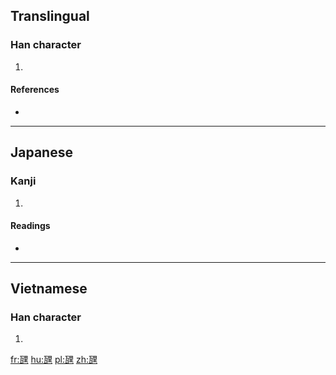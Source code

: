 ==Translingual==

===Han character===
{{Han char|rn=98|rad=瓦|as=07|sn=12|four=|canj=一弓田土 (MNWG)}}

# {{defn|Han|sort=瓦07}}

====References====
* {{Han ref|kx=0749.301|dkj=21519|hdz=21425.141|uh=74FC|ud=29948}}

----

==Japanese==

===Kanji===
{{ja-kanji|grade=|rs=瓦07}}

# {{defn|lang=ja|sort=瓦07}}

====Readings====
* {{ja-readings|on=|kun=[[さらけ]] (sarake)|nanori=}}

----

==Vietnamese==

===Han character===
{{vi-hantu|[[li]]|rs=瓦07}}

# {{defn|lang=vi|sort=瓦07}}

[[fr:瓼]]
[[hu:瓼]]
[[pl:瓼]]
[[zh:瓼]]